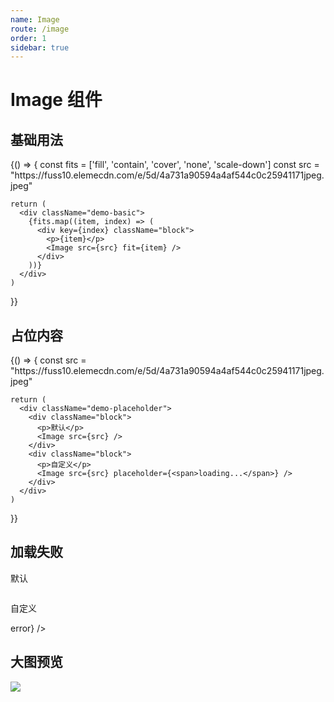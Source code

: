 ```yaml
---
name: Image
route: /image
order: 1
sidebar: true
---
```



# Image 组件

## 基础用法

<Playground>
  {() => {
    const fits = ['fill', 'contain', 'cover', 'none', 'scale-down']
    const src = "https://fuss10.elemecdn.com/e/5d/4a731a90594a4af544c0c25941171jpeg.jpeg"

    return (
      <div className="demo-basic">
        {fits.map((item, index) => (
          <div key={index} className="block">
            <p>{item}</p>
            <Image src={src} fit={item} /> 
          </div>
        ))}
      </div>
    )
  }}
</Playground>

## 占位内容

<Playground>
  {() => {
    const src = "https://fuss10.elemecdn.com/e/5d/4a731a90594a4af544c0c25941171jpeg.jpeg"

    return (
      <div className="demo-placeholder">
        <div className="block">
          <p>默认</p>
          <Image src={src} /> 
        </div>
        <div className="block">
          <p>自定义</p>
          <Image src={src} placeholder={<span>loading...</span>} /> 
        </div>
      </div>
    )
  }}
</Playground>


## 加载失败

<Playground>
  <div className="demo-error">
    <div className="block">
      <p>默认</p>
      <Image /> 
    </div>
    <div className="block">
      <p>自定义</p>
      <Image error={<span>error</span>} /> 
    </div>
  </div>
</Playground>

## 大图预览

<Playground>
  <div className="demo-preview">
    <div className="block">
      <Image
        src="https://fuss10.elemecdn.com/8/27/f01c15bb73e1ef3793e64e6b7bbccjpeg.jpeg"
        preview
      /> 
    </div>
  </div>
</Playground>